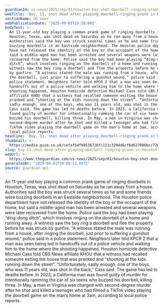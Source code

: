 ```yaml
---
guardianId: us-news/2025/sep/01/houston-boy-shot-doorbell-ringing-prank
webTitle: 'Boy, 11, shot dead after playing doorbell-ringing prank in Houston, police say'
sectionName: US news
webPublicationDate: '2025-09-01T15:28:00Z'
bodyText: >-
  An 11-year-old boy playing a common prank game of ringing doorbells in
  Houston, Texas, was shot dead on Saturday as he ran away from a house.
  Authorities said the boy was struck several times as he and some friends were
  buzzing doorbells in an Eastside neighborhood. The Houston police department
  have not released the identity of the boy or the occupant of the home, but
  said a middle-aged man has been arrested and several weapons were later
  recovered from the home. Police said the boy had been playing “ding-dong
  ditch”, which involves ringing on the doorbell of a home and running away. A
  witness saw the boy ring a doorbell and flee the property before he was struck
  by gunfire. “A witness stated the male was running from a house, after ringing
  the doorbell, just prior to suffering a gunshot wound,” police said in a
  police statement. Neighbors later told KPCR 2 that a man was seen being led in
  handcuffs out of a police vehicle and walking him to the home where the
  shooting happened. Houston homicide detective Michael Cass told CBS News
  affiliate KHOU that a witness had recalled someone exiting the house that was
  pranked and “shooting at the kids running down the street”. “Unfortunately,
  sadly enough, one of the boys, who was 11 years old, was shot in the back,”
  Cass said. The game has led to deaths before. In 2023, a California man was
  found guilty of murder for intentionally ramming the car of six teens who
  buzzed his doorbell, killing three. In May, a man in Virginia was charged with
  second-degree murder after he shot and killed a teenager who had filmed a
  TikTok video playing the doorbell game on the man’s home at 3am, according to
  local police reports.
headline: 'Boy, 11, shot dead after playing doorbell-ringing prank in Houston, police say'
thumbnail: >-
  https://media.guim.co.uk/cefaf5df99536726fc111c329dd6cf6d627806bc/720_0_7200_5760/500.jpg
slug: boy-11-shot-dead-after-playing-doorbell-ringing-prank-in-houston-police-say
webUrl: >-
  https://www.theguardian.com/us-news/2025/sep/01/houston-boy-shot-doorbell-ringing-prank
generatedAt: '2025-09-01T19:00:12.657Z'
source: guardian-api
---
```

An 11-year-old boy playing a common prank game of ringing doorbells in Houston, Texas, was shot dead on Saturday as he ran away from a house. Authorities said the boy was struck several times as he and some friends were buzzing doorbells in an Eastside neighborhood. The Houston police department have not released the identity of the boy or the occupant of the home, but said a middle-aged man has been arrested and several weapons were later recovered from the home. Police said the boy had been playing “ding-dong ditch”, which involves ringing on the doorbell of a home and running away. A witness saw the boy ring a doorbell and flee the property before he was struck by gunfire. “A witness stated the male was running from a house, after ringing the doorbell, just prior to suffering a gunshot wound,” police said in a police statement. Neighbors later told KPCR 2 that a man was seen being led in handcuffs out of a police vehicle and walking him to the home where the shooting happened. Houston homicide detective Michael Cass told CBS News affiliate KHOU that a witness had recalled someone exiting the house that was pranked and “shooting at the kids running down the street”. “Unfortunately, sadly enough, one of the boys, who was 11 years old, was shot in the back,” Cass said. The game has led to deaths before. In 2023, a California man was found guilty of murder for intentionally ramming the car of six teens who buzzed his doorbell, killing three. In May, a man in Virginia was charged with second-degree murder after he shot and killed a teenager who had filmed a TikTok video playing the doorbell game on the man’s home at 3am, according to local police reports.
